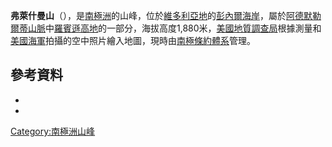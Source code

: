 '''弗萊什曼山'''（{{lang-en|Mount Frishman}}），是[[南極洲|南極洲]]的山峰，位於[[維多利亞地|維多利亞地]]的[[彭內爾海岸|彭內爾海岸]]，屬於[[阿德默勒爾蒂山脈|阿德默勒爾蒂山脈]]中[[羅賓遜高地|羅賓遜高地]]的一部分，海拔高度1,880米，[[美國地質調查局|美國地質調查局]]根據測量和[[美國海軍|美國海軍]]拍攝的空中照片繪入地圖，現時由[[南極條約體系|南極條約體系]]管理。

==參考資料==
*{{cite gnis | type = antarid | id = 5328| name = Frishman, Mount| accessdate = 2012-04-10}}
*{{usgs-gazetteer|id=5328|name=Frishman, Mount}}

{{Antarctica-geo-stub}}
[[Category:南極洲山峰|Category:南極洲山峰]]

{{coord|71|20|S|166|56|E|source:GNIS|display=title}}